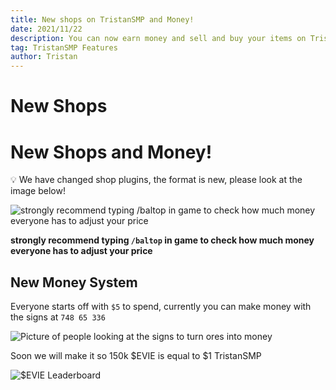 ```yaml
---
title: New shops on TristanSMP and Money!
date: 2021/11/22
description: You can now earn money and sell and buy your items on TristanSMP!
tag: TristanSMP Features
author: Tristan
---
```


# New Shops

# New Shops and Money!

<aside>
💡 We have changed shop plugins, the format is new, please look at the image below!

</aside>

![**strongly recommend typing `/baltop` in game to check how much money everyone has to adjust your price**](https://tristansmp.com/blogimages/signhelp.png)

**strongly recommend typing `/baltop` in game to check how much money everyone has to adjust your price**

## New Money System

Everyone starts off with `$5` to spend, currently you can make money with the signs at `748 65 336`

![Picture of people looking at the signs to turn ores into money](https://tristansmp.com/blogimages/csigns.png)

Soon we will make it so 150k $EVIE is equal to $1 TristanSMP

![$EVIE Leaderboard](https://tristansmp.com/blogimages/evielb.png)
